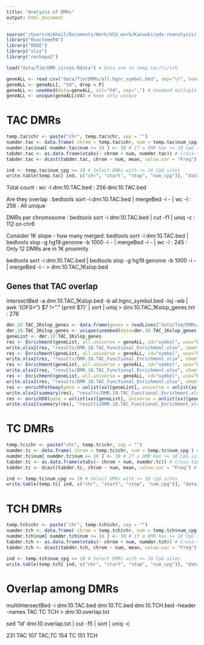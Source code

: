 ```yaml
---
title: "Analysis of DMRs"
output: html_document
---
```

```r
source("/Users/mikhail/Documents/Work/VCU_work/Kazuaki/pdx-reanalysis/functions/gene_enrichment.r")
library("ReactomePA")
library("DOSE")
library("xlsx")
library("reshape2")
```

```r
load("data/Tim/DMR_circos.Rdata") # Data are in temp.tac/tc/tch

geneALL <- read.csv("data/Tim/DMRs/all.hgnc_symbol.bed", sep="\t", header=F) # All genes
geneALL <- geneALL[, "V4", drop = F]
geneALL <- unembed(data=geneALL, col="V4", sep=",") # Unembed multiple IDs
geneALL <- unique(geneALL$V4) # Keep only unique
```

TAC DMRs
===

```r
temp.tac$chr <- paste("chr", temp.tac$chr, sep = "")
numdmr.tac <- data.frame( chrom = temp.tac$chr, num = temp.tac$num_cpg ) # Extract chromosomes and number of DMRs in them
numdmr.tac$num[ numdmr.tac$num >= 10 ] <- 10 # If a DMR has >= 10 CpG sites, mark it as 10
tabdmr.tac <- as.data.frame(xtabs(~ chrom + num, numdmr.tac)) # Cross-tabulate chromosome vs. number of DMRs
tabdmr.tac <- dcast(tabdmr.tac, chrom ~ num, mean, value.var = "Freq") # And convert to "wide" format

ind <- temp.tac$num_cpg >= 10 # Select DMRs with >= 10 CpG sites
write.table(temp.tac[ ind, c("chr", "start", "stop", "num_cpg")], "data/Tim/DMRs/dmr.10.TAC.bed", sep="\t", row.names = FALSE, col.names = FALSE, quote = FALSE)
```

Total count : wc -l dmr.10.TAC.bed : 256 dmr.10.TAC.bed

Are they overlap : bedtools sort -i dmr.10.TAC.bed | mergeBed -i - | wc -l : 256 : All unique

DMRs per chromosome : bedtools sort -i dmr.10.TAC.bed | cut -f1 | uniq -c : 112 on chr6

Consider 1K slope - how many merged: bedtools sort -i dmr.10.TAC.bed | bedtools slop -g hg19.genome -b 1000 -i - | mergeBed -i - | wc -l : 245 : Only 12 DMRs are in 1K proximity 

bedtools sort -i dmr.10.TAC.bed | bedtools slop -g hg19.genome -b 1000 -i - | mergeBed -i - > dmr.10.TAC_1Kslop.bed 

Genes that TAC overlap
---

intersectBed -a dmr.10.TAC_1Kslop.bed -b all.hgnc_symbol.bed -loj -wb | awk '{OFS="\t"} $7 != "." {print $7}' | sort | uniq > dmr.10.TAC_1Kslop_genes.txt : 276 

```r
dmr.10.TAC_1Kslop_genes <- data.frame(genes = readLines("data/Tim/DMRs/dmr.10.TAC_1Kslop_genes.txt"))
dmr.10.TAC_1Kslop_genes <- unique(unembed(data=dmr.10.TAC_1Kslop_genes, col="genes", sep=",")$genes)
geneList <- dmr.10.TAC_1Kslop_genes
res <- Enrichment(geneList, all.universe = geneALL, id="symbol", use="GO", ont="MF")
write.xlsx2(res, "results/DMR.10.TAC_Functional_Enrichment.xlsx", sheetName = "GO-MF", append = TRUE)
res <- Enrichment(geneList, all.universe = geneALL, id="symbol", use="GO", ont="BP")
write.xlsx2(res, "results/DMR.10.TAC_Functional_Enrichment.xlsx", sheetName = "GO-BP", append = TRUE)
res <- Enrichment(geneList, all.universe = geneALL, id="symbol", use="GO", ont="CC")
write.xlsx2(res, "results/DMR.10.TAC_Functional_Enrichment.xlsx", sheetName = "GO-CC", append = TRUE)
res <- Enrichment(geneList, all.universe = geneALL, id="symbol", use="KEGG")
write.xlsx2(res, "results/DMR.10.TAC_Functional_Enrichment.xlsx", sheetName = "KEGG", append = TRUE)
res <- enrichPathway(gene = unlist(xx)[geneList], universe = unlist(xx)[geneALL], organism = "human", pAdjustMethod = "BH", pvalueCutoff = 0.01, qvalueCutoff = 0.05, readable = TRUE)
write.xlsx2(summary(res), "results/DMR.10.TAC_Functional_Enrichment.xlsx", sheetName = "Reactome", append = TRUE)
res <- enrichDO(gene = unlist(xx)[geneList], universe = unlist(xx)[geneALL], ont = "DO", pAdjustMethod = "BH", pvalueCutoff = 0.01, qvalueCutoff = 0.05, readable = TRUE)
write.xlsx2(summary(res), "results/DMR.10.TAC_Functional_Enrichment.xlsx", sheetName = "DO", append = TRUE)
```



TC DMRs
===

```r
temp.tc$chr <- paste("chr", temp.tc$chr, sep = "")
numdmr.tc <- data.frame( chrom = temp.tc$chr, num = temp.tc$num_cpg ) # Extract chromosomes and number of DMRs in them
numdmr.tc$num[ numdmr.tc$num >= 10 ] <- 10 # If a DMR has >= 10 CpG sites, mark it as 10
tabdmr.tc <- as.data.frame(xtabs(~ chrom + num, numdmr.tc)) # Cross-tabulate chromosome vs. number of DMRs
tabdmr.tc <- dcast(tabdmr.tc, chrom ~ num, mean, value.var = "Freq") # And convert to "wide" format

ind <- temp.tc$num_cpg >= 10 # Select DMRs with >= 10 CpG sites
write.table(temp.tc[ ind, c("chr", "start", "stop", "num_cpg")], "data/Tim/DMRs/dmr.10.TC.bed", sep="\t", row.names = FALSE, col.names = FALSE, quote = FALSE)
```

TCH DMRs
===

```r
temp.tch$chr <- paste("chr", temp.tch$chr, sep = "")
numdmr.tch <- data.frame( chrom = temp.tch$chr, num = temp.tch$num_cpg ) # Extract chromosomes and number of DMRs in them
numdmr.tch$num[ numdmr.tch$num >= 10 ] <- 10 # If a DMR has >= 10 CpG sites, mark it as 10
tabdmr.tch <- as.data.frame(xtabs(~ chrom + num, numdmr.tch)) # Cross-tabulate chromosome vs. number of DMRs
tabdmr.tch <- dcast(tabdmr.tch, chrom ~ num, mean, value.var = "Freq") # And convert to "wide" format

ind <- temp.tch$num_cpg >= 10 # Select DMRs with >= 10 CpG sites
write.table(temp.tch[ ind, c("chr", "start", "stop", "num_cpg")], "data/Tim/DMRs/dmr.10.TCH.bed", sep="\t", row.names = FALSE, col.names = FALSE, quote = FALSE)
```

Overlap among DMRs
===

multiIntersectBed -i dmr.10.TAC.bed dmr.10.TC.bed  dmr.10.TCH.bed -header -names TAC TC TCH > dmr.10.overlap.txt

sed '1d' dmr.10.overlap.txt  | cut -f5 | sort | uniq -c

 231 TAC
 107 TAC,TC
 154 TC
 151 TCH





